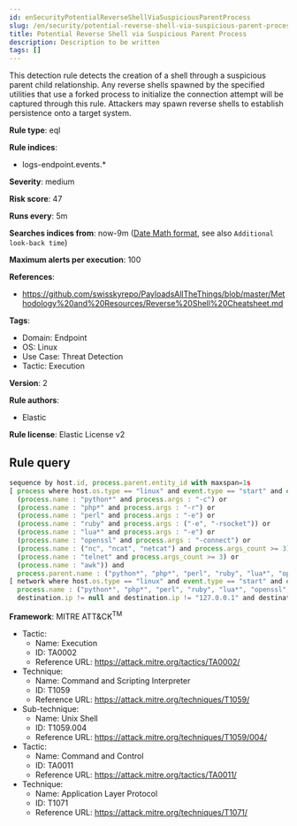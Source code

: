 ```yaml
---
id: enSecurityPotentialReverseShellViaSuspiciousParentProcess
slug: /en/security/potential-reverse-shell-via-suspicious-parent-process
title: Potential Reverse Shell via Suspicious Parent Process
description: Description to be written
tags: []
---
```


<div id="potential-reverse-shell-via-suspicious-parent-process"></div>

This detection rule detects the creation of a shell through a suspicious parent child relationship. Any reverse shells spawned by the specified utilities that use a forked process to initialize the connection attempt will be captured through this rule. Attackers may spawn reverse shells to establish persistence onto a target system.

**Rule type**: eql

**Rule indices**: 

* logs-endpoint.events.*

**Severity**: medium

**Risk score**: 47

**Runs every**: 5m

**Searches indices from**: now-9m ([Date Math format](((ref))/common-options.html#date-math), see also <DocLink id="enSecurityRulesUiCreate" section="set-the-rules-schedule">`Additional look-back time`</DocLink>)

**Maximum alerts per execution**: 100

**References**: 

* https://github.com/swisskyrepo/PayloadsAllTheThings/blob/master/Methodology%20and%20Resources/Reverse%20Shell%20Cheatsheet.md

**Tags**: 

* Domain: Endpoint
* OS: Linux
* Use Case: Threat Detection
* Tactic: Execution

**Version**: 2

**Rule authors**: 

* Elastic

**Rule license**: Elastic License v2

## Rule query

```js
sequence by host.id, process.parent.entity_id with maxspan=1s
[ process where host.os.type == "linux" and event.type == "start" and event.action == "fork" and (
  (process.name : "python*" and process.args : "-c") or
  (process.name : "php*" and process.args : "-r") or
  (process.name : "perl" and process.args : "-e") or
  (process.name : "ruby" and process.args : ("-e", "-rsocket")) or
  (process.name : "lua*" and process.args : "-e") or
  (process.name : "openssl" and process.args : "-connect") or
  (process.name : ("nc", "ncat", "netcat") and process.args_count >= 3) or
  (process.name : "telnet" and process.args_count >= 3) or
  (process.name : "awk")) and 
  process.parent.name : ("python*", "php*", "perl", "ruby", "lua*", "openssl", "nc", "netcat", "ncat", "telnet", "awk") ]
[ network where host.os.type == "linux" and event.type == "start" and event.action == "connection_attempted" and 
  process.name : ("python*", "php*", "perl", "ruby", "lua*", "openssl", "nc", "netcat", "ncat", "telnet", "awk") and
  destination.ip != null and destination.ip != "127.0.0.1" and destination.ip != "::1" ]

```

**Framework**: MITRE ATT&CK<sup>TM</sup>

* Tactic:
    * Name: Execution
    * ID: TA0002
    * Reference URL: https://attack.mitre.org/tactics/TA0002/
* Technique:
    * Name: Command and Scripting Interpreter
    * ID: T1059
    * Reference URL: https://attack.mitre.org/techniques/T1059/
* Sub-technique:
    * Name: Unix Shell
    * ID: T1059.004
    * Reference URL: https://attack.mitre.org/techniques/T1059/004/
* Tactic:
    * Name: Command and Control
    * ID: TA0011
    * Reference URL: https://attack.mitre.org/tactics/TA0011/
* Technique:
    * Name: Application Layer Protocol
    * ID: T1071
    * Reference URL: https://attack.mitre.org/techniques/T1071/

